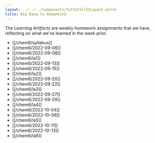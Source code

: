 ```yaml
---
layout: ../../../components/TuftsFall22Layout.astro
title: Big Bang to Humankind
---
```


The _Learning Artifacts_ are weekly homework assignments that we have, reflecting on what we’ve learned in the week prior.

- [[/chem6/syllabus]]
- [[/chem6/2022-09-06]]
- [[/chem6/2022-09-08]]
- [[/chem6/la1]]
- [[/chem6/2022-09-13]]
- [[/chem6/2022-09-15]]
- [[/chem6/la2]]
- [[/chem6/2022-09-20]]
- [[/chem6/2022-09-22]]
- [[/chem6/la3]]
- [[/chem6/2022-09-27]]
- [[/chem6/2022-09-29]]
- [[/chem6/la4]]
- [[/chem6/2022-10-04]]
- [[/chem6/2022-10-06]]
- [[/chem6/la5]]
- [[/chem6/2022-10-11]]
- [[/chem6/2022-10-13]]
- [[/chem6/la6]]
